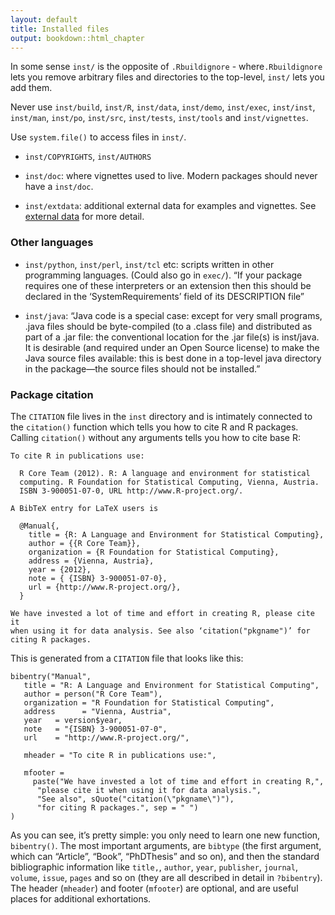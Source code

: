 ```yaml
---
layout: default
title: Installed files
output: bookdown::html_chapter
---
```


In some sense `inst/` is the opposite of `.Rbuildignore` - where`.Rbuildignore` lets you remove arbitrary files and directories to the top-level, `inst/` lets you add them.

Never use `inst/build`, `inst/R`, `inst/data`, `inst/demo`, `inst/exec`, `inst/inst`, `inst/man`, `inst/po`, `inst/src`, `inst/tests`, `inst/tools` and `inst/vignettes`.

Use `system.file()` to access files in `inst/`.

* `inst/COPYRIGHTS`, `inst/AUTHORS`

* `inst/doc`: where vignettes used to live. Modern packages should never have
  a `inst/doc`.
  
* `inst/extdata`: additional external data for examples and vignettes. 
  See [external data](#data-extdata) for more detail.
  
### Other languages  

* `inst/python`, `inst/perl`, `inst/tcl` etc: scripts written in other
  programming languages. (Could also go in `exec/`). "If your package requires one of these interpreters or an extension then this should be declared in the ‘SystemRequirements’ field of its DESCRIPTION file"
  
* `inst/java`: "Java code is a special case: except for very small programs, .java files should be byte-compiled (to a .class file) and distributed as part of a .jar file: the conventional location for the .jar file(s) is inst/java. It is desirable (and required under an Open Source license) to make the Java source files available: this is best done in a top-level java directory in the package—the source files should not be installed."

### Package citation

The `CITATION` file lives in the `inst` directory and is intimately connected to the `citation()` function which tells you how to cite R and R packages.  Calling `citation()` without any arguments tells you how to cite base R:

    To cite R in publications use:

      R Core Team (2012). R: A language and environment for statistical
      computing. R Foundation for Statistical Computing, Vienna, Austria.
      ISBN 3-900051-07-0, URL http://www.R-project.org/.

    A BibTeX entry for LaTeX users is

      @Manual{,
        title = {R: A Language and Environment for Statistical Computing},
        author = {{R Core Team}},
        organization = {R Foundation for Statistical Computing},
        address = {Vienna, Austria},
        year = {2012},
        note = { {ISBN} 3-900051-07-0},
        url = {http://www.R-project.org/},
      }

    We have invested a lot of time and effort in creating R, please cite it
    when using it for data analysis. See also ‘citation("pkgname")’ for
    citing R packages.

This is generated from a `CITATION` file that looks like this:

    bibentry("Manual",
       title = "R: A Language and Environment for Statistical Computing",
       author = person("R Core Team"),
       organization = "R Foundation for Statistical Computing",
       address      = "Vienna, Austria",
       year   = version$year,
       note   = "{ISBN} 3-900051-07-0",
       url    = "http://www.R-project.org/",
  
       mheader = "To cite R in publications use:",

       mfooter = 
         paste("We have invested a lot of time and effort in creating R,",
          "please cite it when using it for data analysis.",
          "See also", sQuote("citation(\"pkgname\")"),
          "for citing R packages.", sep = " ")
    )

As you can see, it's pretty simple: you only need to learn one new function, `bibentry()`. The most important arguments, are `bibtype` (the first argument, which can "Article", "Book", "PhDThesis" and so on), and then the standard bibliographic information like `title,`, `author`, `year`, `publisher`, `journal`, `volume`, `issue`, `pages` and so on (they are all described in detail in `?bibentry`). The header (`mheader`) and footer (`mfooter`) are optional, and are useful places for additional exhortations.

